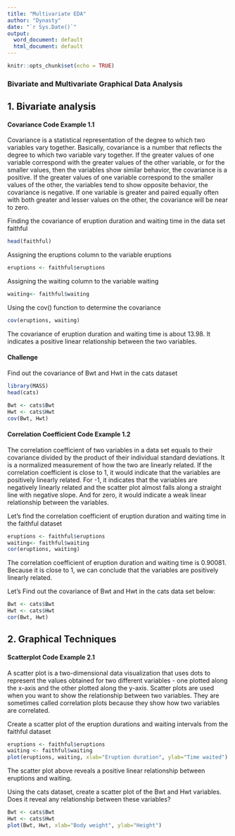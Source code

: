 ```yaml
---
title: "Multivariate EDA"
author: "Dynasty"
date: "`r Sys.Date()`"
output:
  word_document: default
  html_document: default
---
```


```r
knitr::opts_chunk$set(echo = TRUE)
```

### **Bivariate and Multivariate Graphical Data Analysis**

## **1. Bivariate analysis**

#### Covariance Code Example 1.1 

Covariance is a statistical representation of the degree to which two variables vary together. Basically, covariance is a number that reflects the degree to which two variable vary together. If the greater values of one variable correspond with the greater values of the other variable, or for the smaller values, then the variables show similar behavior, the covariance is a positive. If the greater values of one variable correspond to the smaller values of the other, the variables tend to show opposite behavior, the covariance is negative. If one variable is greater and paired equally often with both greater and lesser values on the other, the covariance will be near to zero.
 
 
 
Finding the covariance of eruption duration and waiting time in the data set faithful
```r
head(faithful)
```



Assigning the eruptions column to the variable eruptions

```r
eruptions <- faithful$eruptions
```


Assigning the waiting column to the variable waiting

```r
waiting<- faithful$waiting
```



Using the cov() function to determine the covariance

```r
cov(eruptions, waiting)
```



The covariance of eruption duration and waiting time is about 13.98. It indicates a positive linear relationship between the two variables.


#### **Challenge**

Find out the covariance of Bwt and Hwt in the cats dataset

```r
library(MASS)
head(cats)
```


```r
Bwt <- cats$Bwt
Hwt <- cats$Hwt
cov(Bwt, Hwt)
```



#### **Correlation Coefficient Code Example 1.2**

The correlation coefficient of two variables in a data set equals to their covariance divided by the product of their individual standard deviations. It is a normalized measurement of how the two are linearly related. If the correlation coefficient is close to 1, it would indicate that the variables are positively linearly related. For -1, it indicates that the variables are negatively linearly related and the scatter plot almost falls along a straight line with negative slope. And for zero, it would indicate a weak linear relationship between the variables.


Let's find the correlation coefficient of eruption duration and waiting time in the faithful dataset


```r
eruptions <- faithful$eruptions
waiting<- faithful$waiting
cor(eruptions, waiting)
```



The correlation coefficient of eruption duration and waiting time is 0.90081. Because it is close to 1, we can conclude that the variables are positively linearly related.


Let's Find out the covariance of Bwt and Hwt in the cats data set below:

```r
Bwt <- cats$Bwt
Hwt <- cats$Hwt
cor(Bwt, Hwt)
```











## **2. Graphical Techniques**

#### Scatterplot Code Example 2.1

A scatter plot is a two-dimensional data visualization that uses dots to represent the values obtained for two different variables - one plotted along the x-axis and the other plotted along the y-axis. Scatter plots are used when you want to show the relationship between two variables. They are sometimes called correlation plots because they show how two variables are correlated.


Create a scatter plot of the eruption durations and waiting intervals from the faithful dataset

```r
eruptions <- faithful$eruptions
waiting <- faithful$waiting
plot(eruptions, waiting, xlab="Eruption duration", ylab="Time waited")
```







The scatter plot above reveals a positive linear relationship between eruptions and waiting.


Using the cats dataset, create a scatter plot of the Bwt and Hwt variables. Does it reveal any relationship between these variables?

```r
Bwt <- cats$Bwt
Hwt <- cats$Hwt
plot(Bwt, Hwt, xlab="Body weight", ylab="Height")
```

